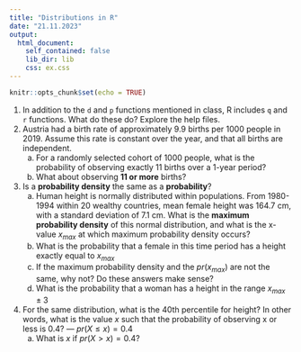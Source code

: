 ```yaml
---
title: "Distributions in R"
date: "21.11.2023"
output: 
  html_document:
    self_contained: false
    lib_dir: lib
    css: ex.css
---
```


```r
knitr::opts_chunk$set(echo = TRUE)
```

1. In addition to the `d` and `p` functions mentioned in class, R includes `q` and `r` functions. What do these do? Explore the help files.
2. Austria had a birth rate of approximately 9.9 births per 1000 people in 2019. Assume this rate is constant over the year, and that all births are independent.
   a. For a randomly selected cohort of 1000 people, what is the probability of observing exactly 11 births over a 1-year period?
   b. What about observing **11 or more** births?
3. Is a **probability density** the same as a **probability**?
   a. Human height is normally distributed within populations. From 1980-1994 within 20 wealthy countries, mean female height was 164.7 cm, with a standard deviation of 7.1 cm. What is the **maximum probability density** of this normal distribution, and what is the x-value $x_{max}$ at which maximum probability density occurs?
   b. What is the probability that a female in this time period has a height exactly equal to $x_{max}$
   c. If the maximum probability density and the $pr(x_{max})$ are not the same, why not? Do these answers make sense?
   d. What is the probability that a woman has a height in the range $x_{max} \pm 3$
4. For the same distribution, what is the 40th percentile for height? In other words, what is the value $x$ such that the probability of observing x or less is 0.4? --- $pr(X \le x) = 0.4$
   a. What is $x$ if $pr(X > x) = 0.4$?


